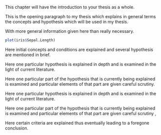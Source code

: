 
\chapter{GENERAL INTRODUCTION}

\label{general_fibers}

This chapter will have the introduction to your thesis as a whole.

This is the opening paragraph to my thesis which
explains in general terms the concepts and hypothesis
which will be used in my thesis.

With more general information given here than really
necessary.

```r
plot(iris$Sepal.Length)
```


\section{Overview}

Here initial concepts and conditions are explained and
several hypothesis are mentioned in brief.

\subsection{Hypothesis}

Here one particular hypothesis is explained in depth
and is examined in the light of current literature.

\subsubsection{Parts of the hypothesis}

Here one particular part of the hypothesis that is 
currently being explained is examined and particular
elements of that part are given careful scrutiny.

<!-- Below \subsubsection -->
<!-- Sectional commands: \paragraph and \subparagraph may also be used -->

\subsection{Second Hypothesis}

Here one particular hypothesis is explained in depth
and is examined in the light of current literature.

\subsubsection{Parts of the second hypothesis}

Here one particular part of the hypothesis that is 
currently being explained is examined and particular
elements of that part are given careful scrutiny
\cite{allen}, \cite{bruner}

<!-- \cite{prime-number-theorem} abcd.  -->

\section{Criteria Review}

Here certain criteria are explained thus eventually
leading to a foregone conclusion.

<!-- \addbibresource{masterbib.bib} -->
\section{References}

\printbibliography[heading=none, section=\therefsection]

<!-- \printbibliography[segment=\therefsegment,heading=subbibliography] -->

<!-- \bibliographystyle{acm} % use for numbered citations along with options given in preamble. Look at the main thesis.tex file -->
<!-- \bibliographystyle{apa} -->
<!-- \bibliography{masterbib} -->

 <!-- \section{Bibliography} -->
 <!-- \bibliographystyle{apa} -->
 <!-- <!-- % \vspace{-20pt} --> 
 <!-- \begingroup -->
 <!--     \setlength{\bibsep}{13.2pt} -->
 <!--     \linespread{1}\selectfont -->
 <!--     \bibliography{master_bib} -->
 <!-- \endgroup -->
 <!-- \clearpage -->
 <!-- \pagebreak -->
